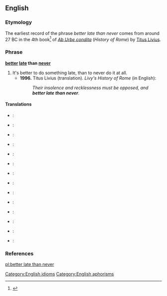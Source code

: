 ==English==

===Etymology===

The earliest record of the phrase ''better late than never'' comes from around 27 BC in the 4th book<ref>{{cite web |url=http://mcadams.posc.mu.edu/txt/ah/Livy/Livy04.html |title=Livy's History of Rome |accessdate=May 29, 2007 |author=Butterfield, Bruce J. |date=1996 |format=HTML | publisher=Marquette University ([http://mu.edu mu.edu]) |language=English.}}</ref> of ''[[w:Ab Urbe condita (book)|Ab Urbe condita]]'' (''History of Rome'') by [[w:Livy|Titus Livius]].

===Phrase===
'''[[better]] [[late]] than [[never]]'''

# It's better to do something late, than to never do it at all.
#*'''1996.''' Titus Livius (translation). ''Livy's History of Rome'' (in English):
#*:''Their insolence and recklessness must be opposed, and '''better late than never'''.''

====Translations====
{{trans-top|it's better do do something late, than to never do it at all}}
* {{sq}}: {{trad|sq|më mirë vonë se kurrë}}
* {{ar}}: {{trad|ar|أن يأتي متأخراً خير من أن لا يأتي أبداً}}
* {{eu}}: {{trad|eu|hobe da berandu sekula baino}}
* {{br}}: {{trad|br|gwelloc'h diwezhat eget gwech ebet}}
* {{cs}}: {{trad|cs|lepší pozdě než nikdy}}
* {{da}}: {{trad|da|bedre sent end aldrig}}
* {{nl}}: {{trad|nl|beter laat dan nooit}}
{{trans-mid}}
* {{eo}}: {{trad|eo|pli bone malfrue ol neniam}}
* {{fr}}: {{trad|fr|mieux vaut tard que jamais}}
* {{de}}: {{trad|de|besser spät als nie}}
* {{it}}: {{trad|it|meglio tardi che mai}}
* {{pt}}: {{trad|pt|antes tarde do que nunca}}
* {{es}}: {{trad|es|más vale tarde que nunca|nunca es tarde si la dicha es buena}}
* {{cy}}: {{trad|cy|gwell hwyr na hwyrach|gwell rhywbryd na byth}}
{{trans-bottom}}

===References===
<references/>

[[Category:English idioms]]
[[Category:English aphorisms]]

[[pl:better late than never]]